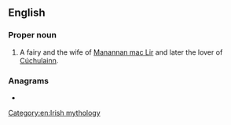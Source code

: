 {{also|fand}}
==English==

===Proper noun===
{{en-proper noun}}

# {{lb|en|mythology}} A fairy and the wife of [[Manannan mac Lir]] and later the lover of [[Cúchulainn]].

===Anagrams===
* {{anagrams|en|DAFN|NADF}}

[[Category:en:Irish mythology]]